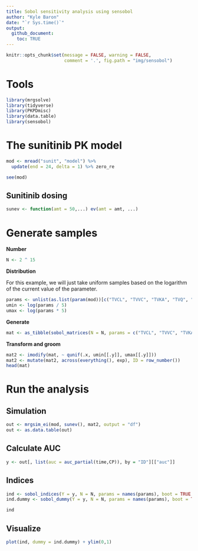 ```yaml
---
title: Sobol sensitivity analysis using sensobol
author: "Kyle Baron"
date: "`r Sys.time()`"
output:
  github_document:
    toc: TRUE
---
```


```r
knitr::opts_chunk$set(message = FALSE, warning = FALSE, 
                      comment = '.', fig.path = "img/sensobol")
```


# Tools
```r
library(mrgsolve)
library(tidyverse)
library(PKPDmisc)
library(data.table)
library(sensobol)
```

# The sunitinib PK model
```r
mod <- mread("sunit", "model") %>% 
  update(end = 24, delta = 1) %>% zero_re
```

```r
see(mod)
```

## Sunitinib dosing 
```r
sunev <- function(amt = 50,...) ev(amt = amt, ...)
```

# Generate samples

__Number__
```r
N <- 2 ^ 15
```

__Distribution__

For this example, we will just take uniform samples based on the logarithm of
the current value of the parameter. 
```r
params <- unlist(as.list(param(mod))[c("TVCL", "TVVC", "TVKA", "TVQ", "TVVP")])
umin <- log(params / 5)
umax <- log(params * 5)
```


__Generate__

```r
mat <- as_tibble(sobol_matrices(N = N, params = c("TVCL", "TVVC", "TVKA", "TVQ", "TVVP")))
```


__Transform and groom__
```r
mat2 <- imodify(mat, ~ qunif(.x, umin[[.y]], umax[[.y]]))
mat2 <- mutate(mat2, across(everything(), exp), ID = row_number())
head(mat)
```

# Run the analysis

## Simulation

```r
out <- mrgsim_ei(mod, sunev(), mat2, output = "df")
out <- as.data.table(out)
```

## Calculate AUC

```r
y <- out[, list(auc = auc_partial(time,CP)), by = "ID"][["auc"]]
```

## Indices

```r
ind <- sobol_indices(Y = y, N = N, params = names(params), boot = TRUE, R = 1000, first = "jansen")
ind.dummy <- sobol_dummy(Y = y, N = N, params = names(params), boot = TRUE, R = 1000)
```

```r
ind
```


## Visualize

```r
plot(ind, dummy = ind.dummy) + ylim(0,1)
```
